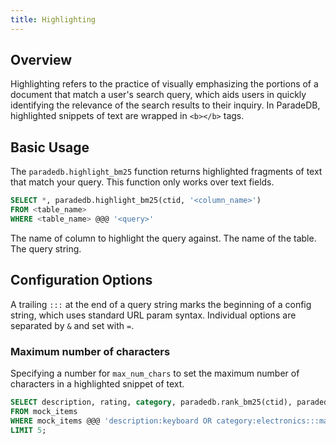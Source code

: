 ```yaml
---
title: Highlighting
---
```


## Overview

Highlighting refers to the practice of visually emphasizing the portions of a document that match a user's
search query, which aids users in quickly identifying the relevance of the search results to
their inquiry. In ParadeDB, highlighted snippets of text are wrapped in `<b></b>` tags.

## Basic Usage

The `paradedb.highlight_bm25` function returns highlighted fragments of text that match your
query. This function only works over text fields.

```sql
SELECT *, paradedb.highlight_bm25(ctid, '<column_name>')
FROM <table_name>
WHERE <table_name> @@@ '<query>'
```

<ParamField body="column_name" required>
    The name of column to highlight the query against.
</ParamField>
<ParamField body="table_name" required>
    The name of the table.
</ParamField>
<ParamField body="query" required>
    The query string.
</ParamField>

## Configuration Options
A trailing `:::` at the end of a query string marks the beginning of a config string, which uses standard
URL param syntax. Individual options are separated by `&` and set with `=`.

### Maximum number of characters

Specifying a number for `max_num_chars` to set the maximum number of characters in a
highlighted snippet of text.

```sql
SELECT description, rating, category, paradedb.rank_bm25(ctid), paradedb.highlight_bm25(ctid, 'description')
FROM mock_items
WHERE mock_items @@@ 'description:keyboard OR category:electronics:::max_num_chars=14'
LIMIT 5;
```